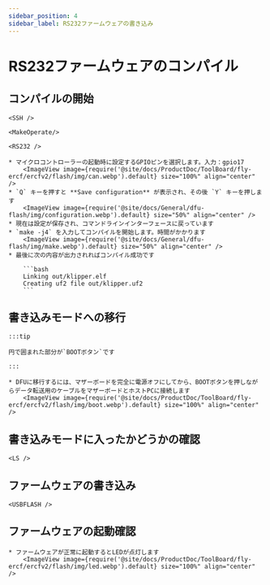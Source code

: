 ```yaml
---
sidebar_position: 4
sidebar_label: RS232ファームウェアの書き込み
---
```




# RS232ファームウェアのコンパイル

## コンパイルの開始

    <SSH />

    <MakeOperate/>

    <RS232 />

    * マイクロコントローラーの起動時に設定するGPIOピンを選択します。入力：gpio17
        <ImageView image={require('@site/docs/ProductDoc/ToolBoard/fly-ercf/ercfv2/flash/img/can.webp').default} size="100%" align="center" />
    * `Q` キーを押すと **Save configuration** が表示され、その後 `Y` キーを押します
        <ImageView image={require('@site/docs/General/dfu-flash/img/configuration.webp').default} size="50%" align="center" />
    * 現在は設定が保存され、コマンドラインインターフェースに戻っています
    * `make -j4` を入力してコンパイルを開始します。時間がかかります
        <ImageView image={require('@site/docs/General/dfu-flash/img/make.webp').default} size="50%" align="center" />
    * 最後に次の内容が出力されればコンパイル成功です

        ```bash
        Linking out/klipper.elf
        Creating uf2 file out/klipper.uf2
        ```


## 書き込みモードへの移行

    :::tip

    円で囲まれた部分が`BOOTボタン`です

    :::

    * DFUに移行するには、マザーボードを完全に電源オフにしてから、BOOTボタンを押しながらデータ転送用のケーブルをマザーボードとホストPCに接続します
        <ImageView image={require('@site/docs/ProductDoc/ToolBoard/fly-ercf/ercfv2/flash/img/boot.webp').default} size="100%" align="center" />

## 書き込みモードに入ったかどうかの確認

    <LS />


## ファームウェアの書き込み 
    
    <USBFLASH />
    


## ファームウェアの起動確認

    * ファームウェアが正常に起動するとLEDが点灯します
        <ImageView image={require('@site/docs/ProductDoc/ToolBoard/fly-ercf/ercfv2/flash/img/led.webp').default} size="100%" align="center" />

